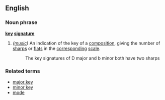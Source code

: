 ==English==
===Noun phrase===
{{wikipedia}}
'''[[key]] [[signature]]'''
#''([[music]])'' An indication of the key of a [[composition]], giving the number of [[sharp]]s or [[flat]]s in the [[corresponding]] [[scale]].
#: The key signatures of D major and b minor both have two sharps

===Related terms===
*[[major key]]
*[[minor key]]
*[[mode]]